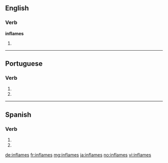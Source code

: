 ==English==

===Verb===
'''inflames'''

# {{third-person singular of|inflame}}

----

==Portuguese==

===Verb===
{{pt-verb-form}}

# {{pt-verb form of|inflamar|ar|subjunctive|present|singular|second}}
# {{pt-verb form of|inflamar|ar|imperative|negative|singular|second}}

----

==Spanish==

===Verb===
{{es-verb-form|inflamar}}

# {{es-verb form of|ending=ar|mood=imperative|sense=negative|pers=2|formal=no|number=singular|inflamar}}
# {{es-verb form of|ending=ar|mood=subjunctive|tense=present|pers=2|formal=no|number=singular|inflamar}}

[[de:inflames]]
[[fr:inflames]]
[[mg:inflames]]
[[ja:inflames]]
[[no:inflames]]
[[vi:inflames]]